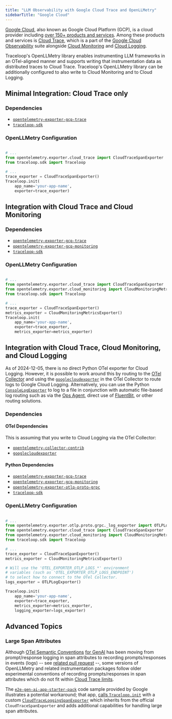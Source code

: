 ```yaml
---
title: "LLM Observability with Google Cloud Trace and OpenLLMetry"
sidebarTitle: "Google Cloud"
---
```


[Google Cloud](https://cloud.google.com/?hl=en), also known as Google Cloud Platform (GCP), is a cloud
provider including [over 150+ products and services](https://cloud.google.com/products?hl=en). Among
these products and services is [Cloud Trace](https://cloud.google.com/trace/docs), which is a part of the
[Google Cloud Observability](https://cloud.google.com/stackdriver/docs) suite alongside
[Cloud Monitoring](https://cloud.google.com/monitoring/docs) and [Cloud Logging](https://cloud.google.com/logging/docs).

Traceloop's OpenLLMetry library enables instrumenting LLM frameworks in an OTel-aligned manner and
supports writing that instrumentation data as distributed traces to Cloud Trace. Traceloop's OpenLLMetry
library can be additionally configured to also write to Cloud Monitoring and to Cloud Logging.

## Minimal Integration: Cloud Trace only

### Dependencies

- [`opentelemetry-exporter-gcp-trace`](https://pypi.org/project/opentelemetry-exporter-gcp-trace/)
- [`traceloop-sdk`](https://pypi.org/project/traceloop-sdk/)

### OpenLLMetry Configuration

```python

# ...
from opentelemetry.exporter.cloud_trace import CloudTraceSpanExporter
from traceloop.sdk import Traceloop

# ...
trace_exporter = CloudTraceSpanExporter()
Traceloop.init(
    app_name='your-app-name',
    exporter=trace_exporter)
```

## Integration with Cloud Trace and Cloud Monitoring

### Dependencies

- [`opentelemetry-exporter-gcp-trace`](https://pypi.org/project/opentelemetry-exporter-gcp-trace/)
- [`opentelemetry-exporter-gcp-monitoring`](https://pypi.org/project/opentelemetry-exporter-gcp-monitoring/)
- [`traceloop-sdk`](https://pypi.org/project/traceloop-sdk/)

### OpenLLMetry Configuration

```python

# ...
from opentelemetry.exporter.cloud_trace import CloudTraceSpanExporter
from opentelemetry.exporter.cloud_monitoring import CloudMonitoringMetricsExporter
from traceloop.sdk import Traceloop

# ...
trace_exporter = CloudTraceSpanExporter()
metrics_exporter = CloudMonitoringMetricsExporter()
Traceloop.init(
    app_name='your-app-name',
    exporter=trace_exporter,
    metrics_exporter=metrics_exporter)
```

## Integration with Cloud Trace, Cloud Monitoring, and Cloud Logging

As of 2024-12-05, there is no direct Python OTel exporter for Cloud Logging. However,
it is possible to work around this by routing to the [OTel Collector](https://opentelemetry.io/docs/collector/)
and using the [`googlecloudexporter`](https://github.com/open-telemetry/opentelemetry-collector-contrib/blob/main/exporter/googlecloudexporter/README.md)
in the OTel Collector to route logs to Google Cloud Logging. Alternatively, you
can use the Python [`ConsoleLogExporter`](https://github.com/open-telemetry/opentelemetry-python/blob/415c94fb9834ce38459e58d5ee192a98494c4c76/opentelemetry-sdk/src/opentelemetry/sdk/_logs/_internal/export/__init__.py#L86)
to log to a file in conjunction with automatic file-based log routing such as via
the [Ops Agent](https://cloud.google.com/stackdriver/docs/solutions/agents/ops-agent),
direct use of [FluentBit](https://fluentbit.io/), or other routing solutions.

### Dependencies

#### OTel Dependencies

This is assuming that you write to Cloud Logging via the OTel Collector:

 - [`opentelemetry-collector-contrib`](https://hub.docker.com/r/otel/opentelemetry-collector-contrib)
 - [`googlecloudexporter`](https://github.com/open-telemetry/opentelemetry-collector-contrib/blob/main/exporter/googlecloudexporter/README.md)

#### Python Dependencies

- [`opentelemetry-exporter-gcp-trace`](https://pypi.org/project/opentelemetry-exporter-gcp-trace/)
- [`opentelemetry-exporter-gcp-monitoring`](https://pypi.org/project/opentelemetry-exporter-gcp-monitoring/)
- [`opentelemetry-exporter-otlp-proto-grpc`](https://pypi.org/project/opentelemetry-exporter-otlp-proto-grpc/)
- [`traceloop-sdk`](https://pypi.org/project/traceloop-sdk/)

### OpenLLMetry Configuration

```python

# ...
from opentelemetry.exporter.otlp.proto.grpc._log_exporter import OTLPLogExporter
from opentelemetry.exporter.cloud_trace import CloudTraceSpanExporter
from opentelemetry.exporter.cloud_monitoring import CloudMonitoringMetricsExporter
from traceloop.sdk import Traceloop

# ...
trace_exporter = CloudTraceSpanExporter()
metrics_exporter = CloudMonitoringMetricsExporter()

# Will use the 'OTEL_EXPORTER_OTLP_LOGS_*' environment
# variables (such as 'OTEL_EXPORTER_OTLP_LOGS_ENDPOINT')
# to select how to connect to the OTel Collector.   
logs_exporter = OTLPLogExporter()

Traceloop.init(
    app_name='your-app-name',
    exporter=trace_exporter,
    metrics_exporter=metrics_exporter,
    logging_exporter=logs_exporter)
```

## Advanced Topics

### Large Span Attributes

Although [OTel Semantic Conventions](https://opentelemetry.io/docs/concepts/semantic-conventions/)
[for GenAI](https://opentelemetry.io/docs/specs/semconv/gen-ai/) has been moving
from prompt/response logging in span attributes to recording prompts/responses in
events (logs) -- see [related pull request](https://github.com/open-telemetry/semantic-conventions/pull/980)
--, some versions of OpenLLMetry and related instrumentation packages follow older
experimental conventions of recording prompts/responses in span attributes which do
not fit within [Cloud Trace limits](https://cloud.google.com/trace/docs/quotas).

The [`e2e-gen-ai-app-starter-pack`](https://github.com/GoogleCloudPlatform/generative-ai/tree/b96a0c9ccce165908d5e7262fedcafd9f6fde082/gemini/sample-apps/e2e-gen-ai-app-starter-pack)
code sample provided by Google illustrates a potential workaround; that app, [calls
`Traceloop.init`](https://github.com/GoogleCloudPlatform/generative-ai/blob/b96a0c9ccce165908d5e7262fedcafd9f6fde082/gemini/sample-apps/e2e-gen-ai-app-starter-pack/app/server.py#L64)
with a custom [`CloudTraceLoggingSpanExporter`](https://github.com/GoogleCloudPlatform/generative-ai/blob/b96a0c9ccce165908d5e7262fedcafd9f6fde082/gemini/sample-apps/e2e-gen-ai-app-starter-pack/app/utils/tracing.py#L26)
which inherits from the official `CloudTraceSpanExporter` and adds additional capabilities
for handling large span attributes.
